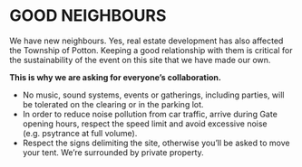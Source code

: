 # GOOD NEIGHBOURS {-} 

We have new neighbours. Yes, real estate development has also affected the Township of Potton. Keeping a good relationship with them is critical for the sustainability of the event on this site that we have made our own.

**This is why we are asking for everyone's collaboration.**

* No music, sound systems, events or gatherings, including parties, will be tolerated on the clearing or in the parking lot.
* In order to reduce noise pollution from car traffic, arrive during Gate opening hours, respect the speed limit and avoid excessive noise (e.g. psytrance at full volume).
* Respect the signs delimiting the site, otherwise you'll be asked to move your tent. We're surrounded by private property.